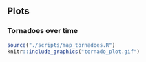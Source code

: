 ```r

```


## Plots

### Tornadoes over time

```r
source("./scripts/map_tornadoes.R")
knitr::include_graphics("tornado_plot.gif")
```

